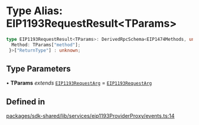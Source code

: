 # Type Alias: EIP1193RequestResult\<TParams>

```ts
type EIP1193RequestResult<TParams>: DerivedRpcSchema<EIP1474Methods, undefined> extends RpcSchema ? Extract<DerivedRpcSchema<EIP1474Methods, undefined>[number], {
  Method: TParams["method"];
 }>["ReturnType"] : unknown;
```

## Type Parameters

• **TParams** *extends* [`EIP1193RequestArg`](/js/api/type-aliases/EIP1193RequestArg) = [`EIP1193RequestArg`](/js/api/type-aliases/EIP1193RequestArg)

## Defined in

[packages/sdk-shared/lib/services/eip1193ProviderProxy/events.ts:14](https://github.com/HappyChainDevs/happychain/blob/cf58ffaf96112a54bbefeea34e6c68ce7f561403/packages/sdk-shared/lib/services/eip1193ProviderProxy/events.ts#L14)
